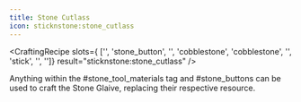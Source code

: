 ```yaml
---
title: Stone Cutlass
icon: sticknstone:stone_cutlass
---
```


<CraftingRecipe
slots={
        ['', 'stone_button', '',
        'cobblestone', 'cobblestone', '',
        'stick', '', '']}
result="sticknstone:stone_cutlass"
/>

Anything within the #stone_tool_materials tag and #stone_buttons can be used to craft the Stone Glaive, replacing their respective resource.